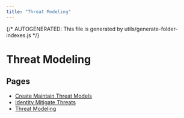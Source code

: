 ```yaml
---
title: "Threat Modeling"
---
```


{/* AUTOGENERATED: This file is generated by utils/generate-folder-indexes.js */}

# Threat Modeling

## Pages

- [Create Maintain Threat Models](/threat-modeling/create-maintain-threat-models)
- [Identity Mitigate Threats](/threat-modeling/identity-mitigate-threats)
- [Threat Modeling](/threat-modeling/overview)
